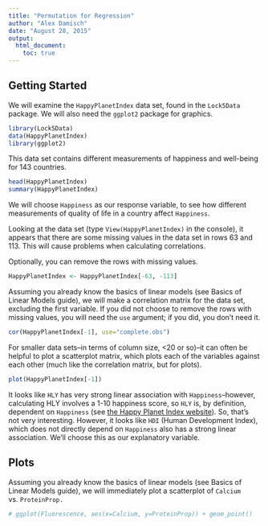 ```yaml
---
title: "Permutation for Regression"
author: "Alex Damisch"
date: "August 28, 2015"
output: 
  html_document:
    toc: true
---
```


## Getting Started

We will examine the ```HappyPlanetIndex``` data set, found in the ```Lock5Data``` package. We will also need the ```ggplot2``` package for graphics.

```r
library(Lock5Data)
data(HappyPlanetIndex)
library(ggplot2)
```

This data set contains different measurements of happiness and well-being for 143 countries.

```r
head(HappyPlanetIndex)
summary(HappyPlanetIndex)
```

We will choose ```Happiness``` as our response variable, to see how different measurements of quality of life in a country affect ```Happiness```.

Looking at the data set (type ```View(HappyPlanetIndex)``` in the console), it appears that there are some missing values in the data set in rows 63 and 113. This will cause problems when calculating correlations.

Optionally, you can remove the rows with missing values.
```r
HappyPlanetIndex <- HappyPlanetIndex[-63, -113]
```

Assuming you already know the basics of linear models (see Basics of Linear Models guide), we will make a correlation matrix for the data set, excluding the first variable. If you did not choose to remove the rows with missing values, you will need the ```use``` argument; if you did, you don't need it.

```r
cor(HappyPlanetIndex[-1], use="complete.obs")
```

For smaller data sets–in terms of column size, <20 or so)–it can often be helpful to plot a scatterplot matrix, which plots each of the variables against each other (much like the correlation matrix, but for plots).

```r
plot(HappyPlanetIndex[-1])
```

It looks like ```HLY``` has very strong linear association with ```Happiness```–however, calculating HLY involves a 1-10 happiness score, so ```HLY``` is, by definition, dependent on ```Happiness``` (see [the Happy Planet Index website](http://www.happyplanetindex.org/about/)). So, that's not very interesting. However, it looks like ```HDI``` (Human Development Index), which does not directly depend on ```Happiness``` also has a strong linear association. We'll choose this as our explanatory variable.

## Plots

Assuming you already know the basics of linear models (see Basics of Linear Models guide), we will immediately plot a scatterplot of ```Calcium``` vs. ```ProteinProp.```

```r
# ggplot(Fluorescence, aes(x=Calcium, y=ProteinProp)) + geom_point()
```